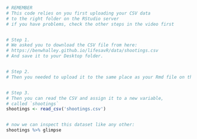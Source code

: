 
```r

# REMEMBER
# This code relies on you first uploading your CSV data
# to the right folder on the RStudio server
# if you have problems, check the other steps in the video first


# Step 1.
# We asked you to download the CSV file from here:
# https://benwhalley.github.io/lifesavR/data/shootings.csv
# And save it to your Desktop folder.


# Step 2.
# Then you needed to upload it to the same place as your Rmd file on the server


# Step 3.
# Then you can read the CSV and assign it to a new variable,
# called `shootings`
shootings <- read_csv('shootings.csv')


# now we can inspect this dataset like any other:
shootings %>% glimpse
```
